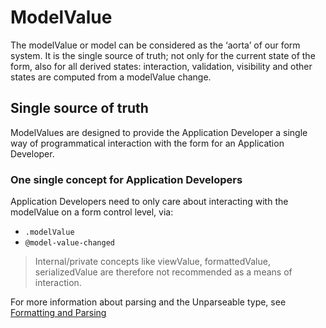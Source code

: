 
<Meta title="Forms|System/Modelvalue" />

# ModelValue

The modelValue or model can be considered as the ‘aorta’ of our form system.
It is the single source of truth; not only for the current state
of the form, also for all derived states: interaction, validation, visibility and other states are
computed from a modelValue change.

## Single source of truth

ModelValues are designed to provide the Application Developer a single way of programmatical
interaction with the form for an Application Developer.

### One single concept for Application Developers

Application Developers need to only care about interacting with the modelValue on a form control
level, via:

- `.modelValue`
- `@model-value-changed`

> Internal/private concepts like viewValue, formattedValue, serializedValue are therefore not
> recommended as a means of interaction.

For more information about parsing and the Unparseable type, see [Formatting and Parsing](?path=/docs/forms-system-formatting-and-parsing)

